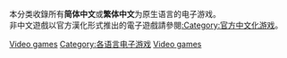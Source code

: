 本分类收錄所有'''简体中文'''或'''繁体中文'''为原生语言的电子游戏。<br>
非中文遊戲以官方漢化形式推出的電子遊戲請參閱[[:Category:官方中文化游戏|:Category:官方中文化游戏]]。

[[Category:中文媒体|Video games]]
[[Category:各语言电子游戏|Category:各语言电子游戏]]
[[Category:中文计算|Video games]]